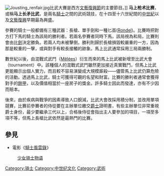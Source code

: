 {{unreferenced|time=2014-7-7}}
[[File:Jousting_renfair.jpg|thumb]]比武大賽是西方[[文藝復興節|文藝復興節]]的主要節目。]]
'''马上枪术比赛'''，或稱'''马上长矛比武'''，是兩名[[騎士|騎士]]之間的武術競技，在十四至十六世紀間的[[中世紀|中世紀]]以及[[文藝復興|文藝復興]]早期最為興盛。

參賽的騎士一般都備有三種武器：長槍、單手劍和一種匕首([[Rondel|Rondel]])。比賽時把對方打下馬的騎士為該局的勝利者。若兩名參賽者同時下馬，該局視為和局，比賽則會由比[[劍|劍]]決定勝負。若兩人均未被擊倒，勝利則歸於長槍損毀較嚴重的一方，因為那是較重的一擊，或與對手有較長接觸的跡象。馬上比武通常採用三局兩勝制。

數世紀以後，由混戰式武鬥（[[Mêlées|Mêlées]]）衍生而來的馬上比武被新增至比武大會（tournament）中。該種個人的混戰式武鬥雖然更加接近真實戰鬥，但馬上比武更能顯示出個人實力，而且較不容易演變成大規模廝殺——儘管馬上比武仍算危險的活動。透過馬上比武，騎士可獲得可觀的名望和財富。比賽的勝利者通常會獲得對手的[[鎧甲|鎧甲]]，以及價值相當於一座房子的獎金。許多騎士因此而發達，亦有不少因而賠本。

後來，由於疾病與戰爭的因素導致人口銳減，比武大會改採用積分制，並改用單項競賽，比賽前參賽者的侍從要在主辦單位繳交[[爵士|爵士]]證明書，有些主辦單位非常重視爵士身份，最少要繼承三代以上，合格後侍從會指出主人要參加的項目，一項至多項不等，但馬上長槍比武依然是最熱門的比賽。

==參見==
*電影《[[騎士風雲錄|騎士風雲錄]]》
:[[少女骑士物语|少女骑士物语]]
{{commonscat|Jousting}}
{{mil-stub}}

[[Category:骑士|Category:骑士]]
[[Category:中世纪文化|Category:中世纪文化]]
[[Category:武術|Category:武術]]